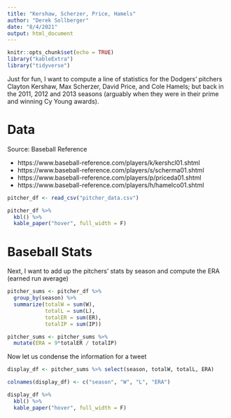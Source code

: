 ```yaml
---
title: "Kershaw, Scherzer, Price, Hamels"
author: "Derek Sollberger"
date: "8/4/2021"
output: html_document
---
```


```r
knitr::opts_chunk$set(echo = TRUE)
library("kableExtra")
library("tidyverse")
```

Just for fun, I want to compute a line of statistics for the Dodgers' pitchers Clayton Kershaw, Max Scherzer, David Price, and Cole Hamels; but back in the 2011, 2012 and 2013 seasons (arguably when they were in their prime and winning Cy Young awards).

# Data

Source: Baseball Reference

* https://www.baseball-reference.com/players/k/kershcl01.shtml
* https://www.baseball-reference.com/players/s/scherma01.shtml
* https://www.baseball-reference.com/players/p/priceda01.shtml
* https://www.baseball-reference.com/players/h/hamelco01.shtml

```r
pitcher_df <- read_csv("pitcher_data.csv")
```

```r
pitcher_df %>%
  kbl() %>%
  kable_paper("hover", full_width = F)
```

# Baseball Stats

Next, I want to add up the pitchers' stats by season and compute the ERA (earned run average)

```r
pitcher_sums <- pitcher_df %>%
  group_by(season) %>%
  summarize(totalW = sum(W),
            totalL = sum(L),
            totalER = sum(ER),
            totalIP = sum(IP))

pitcher_sums <- pitcher_sums %>%
  mutate(ERA = 9*totalER / totalIP)
```

Now let us condense the information for a tweet

```r
display_df <- pitcher_sums %>% select(season, totalW, totalL, ERA)

colnames(display_df) <- c("season", "W", "L", "ERA")

display_df %>%
  kbl() %>%
  kable_paper("hover", full_width = F)
```

